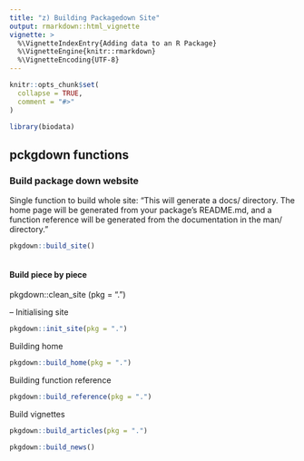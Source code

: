 ```yaml
---
title: "z) Building Packagedown Site"
output: rmarkdown::html_vignette
vignette: >
  %\VignetteIndexEntry{Adding data to an R Package}
  %\VignetteEngine{knitr::rmarkdown}
  %\VignetteEncoding{UTF-8}
---
```


```r
knitr::opts_chunk$set(
  collapse = TRUE,
  comment = "#>"
)
```

```r
library(biodata)
```


## pckgdown functions

### Build package down website

Single function to build whole site:
"This will generate a docs/ directory. The home page will be generated from your package’s README.md, and a function reference will be generated from the documentation in the man/ directory."
```r
pkgdown::build_site()
```

```r

```


#### Build piece by piece

pkgdown::clean_site (pkg = ".")

-- Initialising site
```r
pkgdown::init_site(pkg = ".")
```

Building home 
```r
pkgdown::build_home(pkg = ".")
```

Building function reference
```r
pkgdown::build_reference(pkg = ".")
```


Build vignettes
```r
pkgdown::build_articles(pkg = ".")
```


```r
pkgdown::build_news()
```

